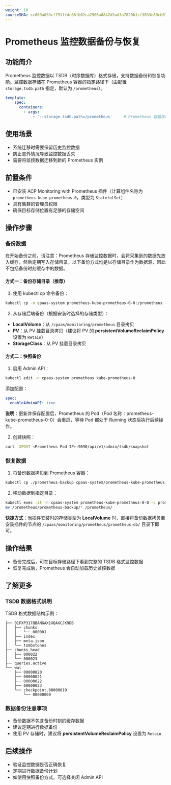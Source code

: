 ```yaml
---
weight: 10
sourceSHA: cc069a033cf791ffdc68fb02ca2906a8842d3ad3a7820b1cf3033e89cb01c887
---
```


# Prometheus 监控数据备份与恢复

## 功能简介

Prometheus 监控数据以 TSDB（时序数据库）格式存储，支持数据备份和恢复功能。监控数据存储在 Prometheus 容器的指定路径下（由配置 `storage.tsdb.path` 指定，默认为 `/prometheus`）。

```yaml
template:
    spec:
      containers:
        - args:
            - '--storage.tsdb.path=/prometheus'     # Prometheus 容器存储监控数据的目录
```

## 使用场景

- 系统迁移时需要保留历史监控数据
- 防止意外情况导致监控数据丢失
- 需要将监控数据迁移到新的 Prometheus 实例

## 前置条件

- 已安装 ACP Monitoring with Prometheus 插件（计算组件名称为 `prometheus-kube-prometheus-0`，类型为 `StatefulSet`）
- 具有集群的管理员权限
- 确保目标存储位置有足够的存储空间

## 操作步骤

### 备份数据

在开始备份之前，请注意：Prometheus 存储监控数据时，会将采集到的数据先放入缓存，然后定期写入存储目录。以下备份方式均是以存储目录作为数据源，因此不包括备份时刻缓存中的数据。

#### 方式一：备份存储目录（推荐）

1. 使用 kubectl cp 命令备份：
```bash
kubectl cp -n cpaas-system prometheus-kube-prometheus-0-0:/prometheus -c prometheus <目标存储路径>
```

2. 从存储后端备份（根据安装时选择的存储类型）：
- **LocalVolume**：从 `/cpaas/monitoring/prometheus` 目录拷贝
- **PV**：从 PV 挂载目录拷贝（建议将 PV 的 **persistentVolumeReclaimPolicy** 设置为 `Retain`）
- **StorageClass**：从 PV 挂载目录拷贝

#### 方式二：快照备份

1. 启用 Admin API：
```bash
kubectl edit -n cpaas-system prometheus kube-prometheus-0
```
添加配置：
```yaml
spec: 
  enableAdminAPI: true
```
**说明**：更新并保存配置后，Prometheus 的 Pod（Pod 名称：prometheus-kube-prometheus-0-0）会重启，等待 Pod 都处于 Running 状态后执行后续操作。

2. 创建快照：
```bash
curl -XPOST <Prometheus Pod IP>:9090/api/v1/admin/tsdb/snapshot
```

### 恢复数据

1. 将备份数据拷贝到 Prometheus 容器：
```bash
kubectl cp ./prometheus-backup cpaas-system/prometheus-kube-prometheus-0-0:/prometheus/
```

2. 移动数据到指定目录：
```bash
kubectl exec -it -n cpaas-system prometheus-kube-prometheus-0-0 -c prometheus sh
mv /prometheus/prometheus-backup/* /prometheus/
```
**快捷方式**：当插件安装时的存储类型为 **LocalVolume** 时，直接将备份数据拷贝至安装插件的节点的 `/cpaas/monitoring/prometheus/prometheus-db/` 目录下即可。

## 操作结果

- 备份完成后，可在目标存储路径下看到完整的 TSDB 格式监控数据
- 恢复完成后，Prometheus 会自动加载历史监控数据

## 了解更多

### TSDB 数据格式说明

TSDB 格式数据结构示例：
```
├── 01FXP317QBANGAX1XQAXCJK9DB
│   ├── chunks
│   │   └── 000001
│   ├── index
│   ├── meta.json
│   └── tombstones
├── chunks_head
│   ├── 000022
│   └── 000023
├── queries.active
└── wal
    ├── 00000020
    ├── 00000021
    ├── 00000022
    ├── 00000023
    └── checkpoint.00000019
        └── 00000000
```

### 数据备份注意事项
- 备份数据不包含备份时刻的缓存数据
- 建议定期进行数据备份
- 使用 PV 存储时，建议将 **persistentVolumeReclaimPolicy** 设置为 `Retain`

## 后续操作

- 验证监控数据是否正确恢复
- 定期进行数据备份计划
- 如使用快照备份方式，可选择关闭 Admin API
